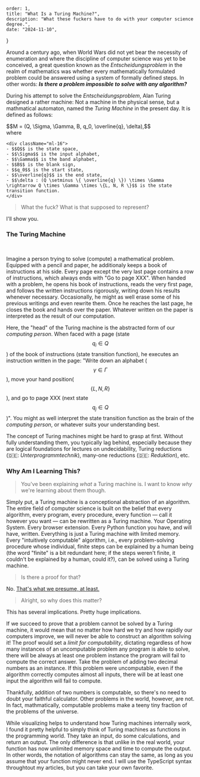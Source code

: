 
    order: 1,
    title: "What Is a Turing Machine?",
    description: "What these fuckers have to do with your computer science degree.",
    date: "2024-11-10",
}

Around a century ago, when World Wars did not yet bear the necessity of enumeration and where the discipline of computer science was yet to be conceived, a great question known as the _Entscheidungsproblem_ in the realm of mathematics was whether every mathematically formulated problem could be answered using a system of formally defined steps. In other words: ___Is there a problem impossible to solve with any algorithm?___

During his attempt to solve the _Entscheidungsproblem_, Alan Turing designed a rather machine: Not a machine in the physical sense, but a mathmatical automaton, named the _Turing Machine_ in the present day. It is defined as follows:

<div className="flex flex-col sm:flex-row justify-center items-center bg-[#2e3440] rounded-sm p-12 sm:p-4">
    <div className="flex flex-col gap-4 items-start sm:w-[40%] sm:items-end">
        <div>$$M = (Q, \Sigma, \Gamma, B, q_0, \overline{q}, \delta),$$</div>
        <div>where</div>
    </div>
     
    <div className="ml-16">
    - $$Q$$ is the state space,
    - $$\Sigma$$ is the input alphabet,
    - $$\Gamma$$ is the band alphabet,
    - $$B$$ is the blank sign,
    - $$q_0$$ is the start state,
    - $$\overline{q}$$ is the end state,
    - $$\delta : (Q \setminus \{ \overline{q} \}) \times \Gamma \rightarrow Q \times \Gamma \times \{L, N, R \}$$ is the state transition function.
    </div>
</div>

> What the fuck? What is that supposed to represent?

I'll show you.

### The Turing Machine 

<br/>

<TuringMachine/>

Imagine a person trying to solve (compute) a mathematical problem. Equipped with a pencil and paper, he additionaly keeps a book of instructions at his side. Every page except the very last page contains a row of instructions, which always ends with "Go to page XXX". When handed with a problem, he opens his book of instructions, reads the very first page, and follows the written instructions rigorously, writing down his results whenever necessary. Occasionally, he might as well erase some of his previous writings and even rewrite them. Once he reaches the last page, he closes the book and hands over the paper. Whatever written on the paper is interpreted as the result of our computation. 

Here, the "head" of the Turing machine is the abstracted form of our _computing person_. When faced with a page (state $$q_i \in Q$$) of the book of instructions (state transition function), he executes an instruction written in the page: "Write down an alphabet ($$\gamma \in \Gamma$$), move your hand position($$\{L, N, R \}$$), and go to page XXX (next state $$q_j \in Q$$)". You might as well interpret the state transition function as the brain of the _computing person_, or whatever suits your understanding best.

The concept of Turing machines might be hard to grasp at first. Without fully understanding them, you typically lag behind, especially because they are logical foundations for lectures on undecidability, Turing reductions (🇩🇪: _Unterprogrammtechnik_), many-one reductions (🇩🇪: _Reduktion_), etc.

### Why Am I Learning This?

> You've been explaining _what_ a Turing machine is. I want to know _why_ we're learning about them though.

Simply put, a Turing machine is a conceptional abstraction of an algorithm. The entire field of computer science is built on the belief that every algorithm, every program, every procedure, every function — call it however you want — can be rewritten as a Turing machine. Your Operating System. Every browser extension. Every Python function you have, and will have, written. Everything is just a Turing machine with limited memory. Every "intuitively computable" algorithm, i.e., every problem-solving procedure whose individual, finite steps can be explained by a human being (the word "finite" is a bit redundant here; if the steps weren't finite, it couldn't be explained by a human, could it?), can be solved using a Turing machine.

> Is there a proof for that?

No. [That's what we presume, at least.](https://en.wikipedia.org/wiki/Church%E2%80%93Turing_thesis)

> Alright, so why does this matter?

This has several implications. Pretty huge implications.

If we succeed to prove that a problem cannot be solved by a Turing machine, it would mean that no matter how hard we try and how rapidly our computers improve, we will never be able to construct an algorithm solving it! The proof would set a _limit for computability_, dictating regardless of how many instances of an uncomputable problem any program is able to solve, there will be always at least one problem instance the program will fail to compute the correct answer. Take the problem of adding two decimal numbers as an instance. If this problem were uncomputable, even if the algorithm correctly computes almost all inputs, there will be at least one input the algorithm will fail to compute.

Thankfully, addition of two numbers is computable, so there's no need to doubt your faithful calculator. Other problems in the world, however, are not. In fact, mathmatically, computable problems make a teeny tiny fraction of the problems of the universe.

While visualizing helps to understand how Turing machines internally work, I found it pretty helpful to simply think of Turing machines as functions in the programming world. They take an input, do some calculations, and return an output. The only difference is that unlike in the real world, your function has now unlimited memory space and time to compute the output. In other words, the notation of algorithms can stay the same, as long as you assume that your function might never end. I will use the TypeScript syntax throughtout my articles, but you can take your own favorite.